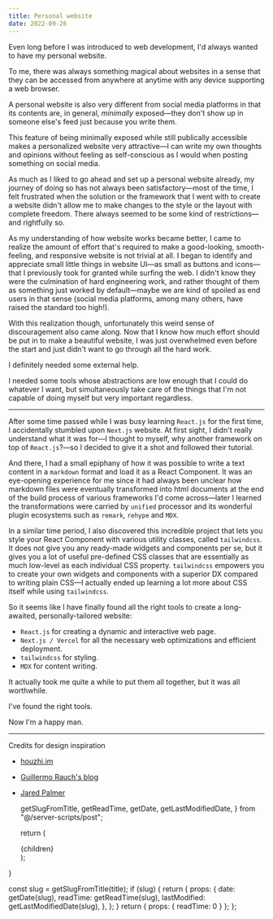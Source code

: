 ```yaml
---
title: Personal website
date: 2022-09-26
---
```


Even long before I was introduced to web development, I'd always wanted to have my personal website.

To me, there was always something magical about websites in a sense that
they can be accessed from anywhere at anytime with any device supporting a web browser.

A personal website is also very different from social media platforms in that
its contents are, in general, _minimally_ exposed&mdash;they don't show up in someone else's feed
just because you write them.

This feature of being minimally exposed while still publically accessible makes a personalized website
very attractive&mdash;I can write my own thoughts and opinions without
feeling as self-conscious as I would when posting something on social media.

As much as I liked to go ahead and set up a personal website already, my journey of doing so has not always been
satisfactory&mdash;most of the time, I felt frustrated
when the solution or the framework that I went with to create a website didn't allow me to
make changes to the style or the layout with complete freedom.
There always seemed to be some kind of restrictions&mdash;and rightfully so.

As my understanding of how website works became better, I came to realize the amount of effort that's required to make
a good-looking, smooth-feeling, and responsive website is not trivial at all.
I began to identify and appreciate small little things in website UI&mdash;as small as buttons and icons&mdash;that
I previously took for granted while surfing the web.
I didn't know they were the culmination of hard engineering work, and rather thought of them as
something just worked by default&mdash;maybe we are kind of spoiled as end users in that sense
(social media platforms, among many others, have raised the standard too high!).

With this realization though, unfortunately this weird sense of discouragement also came along.
Now that I know how much effort should be put in to make a beautiful website, I was just overwhelmed even before the start
and just didn't want to go through all the hard work.

I definitely needed some external help.

I needed some tools whose abstractions are low enough that I could do whatever I want, but simultaneously
take care of the things that I'm not capable of doing myself but very important regardless.

---

After some time passed while I was busy learning `React.js` for the first time,
I accidentally stumbled upon `Next.js` website.
At first sight, I didn't really understand what it was for&mdash;I thought to myself, why another framework
on top of `React.js`?&mdash;so I decided to give it a shot and followed their tutorial.

And there, I had a small epiphany of how it was possible to write a text content in a `markdown` format and
load it as a React Component. It was an eye-opening experience for me since
it had always been unclear how markdown files were eventually transformed into html documents at the end
of the build process of various frameworks I'd come across&mdash;later
I learned the transformations were carried by `unified` processor and its wonderful plugin ecosystems
such as `remark`, `rehype` and `MDX`.

In a similar time period, I also discovered this incredible project that lets you style your React Component
with various utility classes, called `tailwindcss`. It does not give you any ready-made widgets and components per se,
but it gives you a lot of useful pre-defined CSS classes that are essentially as much low-level as each individual CSS property.
`tailwindcss` empowers you to create your own widgets and components with a superior DX
compared to writing plain CSS&mdash;I actually ended up learning a lot more about CSS itself while using `tailwindcss`.

So it seems like I have finally found all the right tools to create a long-awaited, personally-tailored website:

- `React.js` for creating a dynamic and interactive web page.
- `Next.js / Vercel` for all the necessary web optimizations and efficient deployment.
- `tailwindcss` for styling.
- `MDX` for content writing.

It actually took me quite a while to put them all together, but it was all worthwhile.

I've found the right tools.

Now I'm a happy man.

---

Credits for design inspiration

- [houzhi.im](https://huozhi.im/)
- [Guillermo Rauch's blog](https://rauchg.com/)
- [Jared Palmer](https://jaredpalmer.com/)

  getSlugFromTitle,
  getReadTime,
  getDate,
  getLastModifiedDate,
} from "@/server-scripts/post";

  return (
    <Article
      title={title}
      date={date}
      readTime={readTime}
      lastModified={lastModified}
    >
      {children}
    </Article>
  );
}

  const slug = getSlugFromTitle(title);
  if (slug) {
    return {
      props: {
        date: getDate(slug),
        readTime: getReadTime(slug),
        lastModified: getLastModifiedDate(slug),
      },
    };
  }
  return { props: { readTime: 0 } };
};
